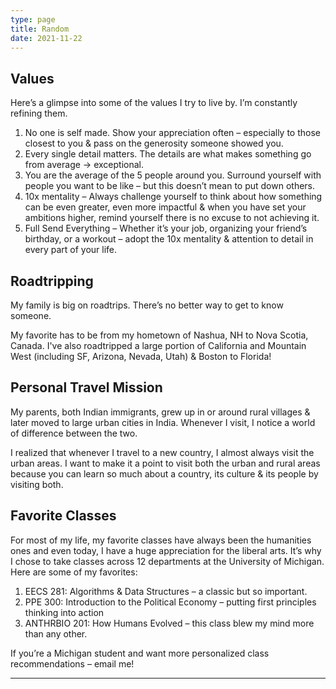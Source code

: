 ```yaml
---
type: page
title: Random
date: 2021-11-22
---
```


## Values 

Here’s a glimpse into some of the values I try to live by. I’m constantly refining them. 

1. No one is self made. Show your appreciation often – especially to those closest to you & pass on the generosity someone showed you. 
2. Every single detail matters. The details are what makes something go from average -> exceptional. 
3. You are the average of the 5 people around you. Surround yourself with people you want to be like – but this doesn’t mean to put down others. 
4. 10x mentality – Always challenge yourself to think about how something can be even greater, even more impactful & when you have set your ambitions higher, remind yourself there is no excuse to not achieving it. 
5. Full Send Everything – Whether it’s your job, organizing your friend’s birthday, or a workout – adopt the 10x mentality & attention to detail in every part of your life. 

## Roadtripping

My family is big on roadtrips. There’s no better way to get to know someone.

My favorite has to be from my hometown of Nashua, NH to Nova Scotia, Canada. I've also roadtripped a large portion of California and Mountain West (including SF, Arizona, Nevada, Utah) & Boston to Florida!

## Personal Travel Mission

My parents, both Indian immigrants, grew up in or around rural villages & later moved to large urban cities in India. Whenever I visit, I notice a world of difference between the two. 

I realized that whenever I travel to a new country, I almost always visit the urban areas. I want to make it a point to visit both the urban and rural areas because you can learn so much about a country, its culture & its people by visiting both. 

## Favorite Classes

For most of my life, my favorite classes have always been the humanities ones and even today, I have a huge appreciation for the liberal arts. It’s why I chose to take classes across 12 departments at the University of Michigan. Here are some of my favorites: 

1. EECS 281: Algorithms & Data Structures – a classic but so important.  
2. PPE 300: Introduction to the Political Economy – putting first principles thinking into action
3. ANTHRBIO 201: How Humans Evolved – this class blew my mind more than any other. 

If you’re a Michigan student and want more personalized class recommendations – email me! 


---
